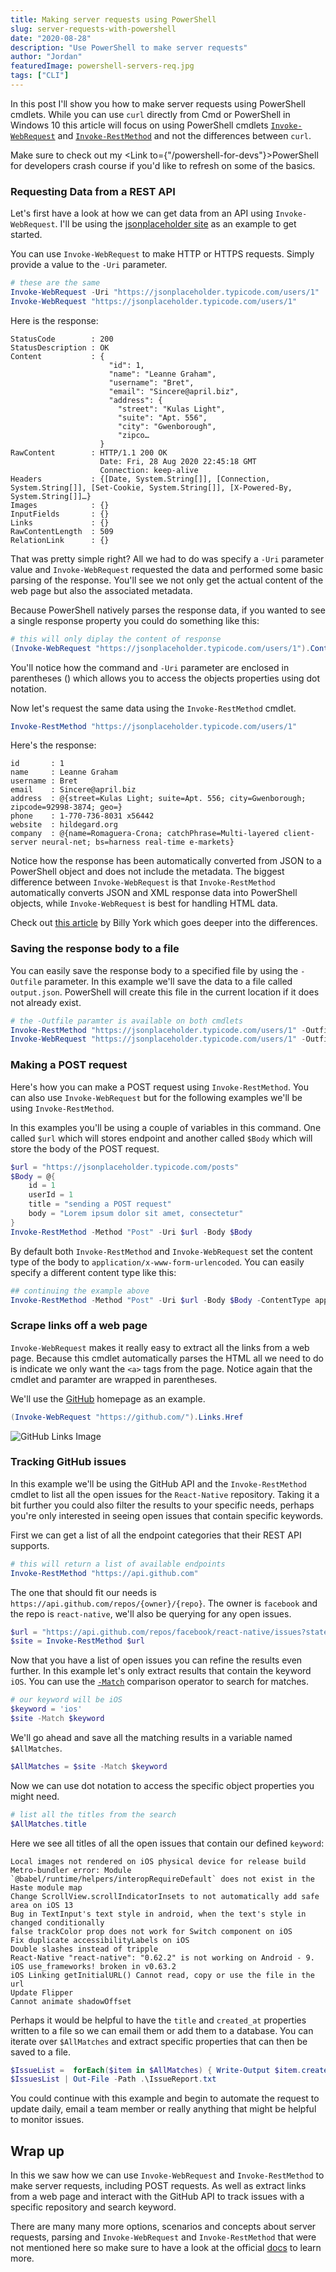 ```yaml
---
title: Making server requests using PowerShell
slug: server-requests-with-powershell
date: "2020-08-28"
description: "Use PowerShell to make server requests"
author: "Jordan"
featuredImage: powershell-servers-req.jpg
tags: ["CLI"]
---
```


In this post I'll show you how to make server requests using PowerShell cmdlets. While you can use `curl` directly from Cmd or PowerShell in 
Windows 10 this article will focus on using PowerShell cmdlets [`Invoke-WebRequest`](https://docs.microsoft.com/en-us/powershell/module/Microsoft.PowerShell.Utility/Invoke-WebRequest?view=powershell-7#examples) 
and [`Invoke-RestMethod`](https://docs.microsoft.com/en-us/powershell/module/microsoft.powershell.utility/invoke-restmethod?view=powershell-7) and not the 
differences between `curl`. 

Make sure to check out my <Link to={"/powershell-for-devs"}>PowerShell for developers</Link> crash course if you'd like to refresh on some of the basics. 
### Requesting Data from a REST API

Let's first have a look at how we can get data from an API using `Invoke-WebRequest`. I'll be using 
the [jsonplaceholder site](https://jsonplaceholder.typicode.com/) as an example to get started.

You can use `Invoke-WebRequest` to make HTTP or HTTPS requests. Simply provide a value to the `-Uri` parameter. 
```powershell
# these are the same 
Invoke-WebRequest -Uri "https://jsonplaceholder.typicode.com/users/1"
Invoke-WebRequest "https://jsonplaceholder.typicode.com/users/1"
```
Here is the response:

```
StatusCode        : 200
StatusDescription : OK
Content           : {
                      "id": 1,
                      "name": "Leanne Graham",
                      "username": "Bret",
                      "email": "Sincere@april.biz",
                      "address": {
                        "street": "Kulas Light",
                        "suite": "Apt. 556",
                        "city": "Gwenborough",
                        "zipco…
                    }
RawContent        : HTTP/1.1 200 OK
                    Date: Fri, 28 Aug 2020 22:45:18 GMT
                    Connection: keep-alive
Headers           : {[Date, System.String[]], [Connection, System.String[]], [Set-Cookie, System.String[]], [X-Powered-By, System.String[]]…}
Images            : {}
InputFields       : {}
Links             : {}
RawContentLength  : 509
RelationLink      : {}
```
That was pretty simple right? All we had to do was specify a `-Uri` parameter value and `Invoke-WebRequest` requested the data and performed some
basic parsing of the response. You'll see we not only get the actual content of the web page but also the associated metadata. 

Because PowerShell natively parses the response data, if you wanted to see a single response property you could do something like this:

```powershell
# this will only diplay the content of response
(Invoke-WebRequest "https://jsonplaceholder.typicode.com/users/1").Content
```
You'll notice how the command and `-Uri` parameter are enclosed in parentheses () which allows you to access the objects properties 
using dot notation. 

Now let's request the same data using the `Invoke-RestMethod` cmdlet. 

```powershell
Invoke-RestMethod "https://jsonplaceholder.typicode.com/users/1"
```
Here's the response:

```
id       : 1
name     : Leanne Graham
username : Bret
email    : Sincere@april.biz
address  : @{street=Kulas Light; suite=Apt. 556; city=Gwenborough; zipcode=92998-3874; geo=}
phone    : 1-770-736-8031 x56442
website  : hildegard.org
company  : @{name=Romaguera-Crona; catchPhrase=Multi-layered client-server neural-net; bs=harness real-time e-markets}
```
Notice how the response has been automatically converted from JSON to a PowerShell object and does not include the metadata. 
The biggest difference between `Invoke-WebRequest` is that `Invoke-RestMethod` automatically converts JSON and XML response data into PowerShell objects, while `Invoke-WebRequest` 
is best for handling HTML data. 

Check out [this article](https://www.systemcenterautomation.com/2018/05/invoke-restmethod-vs-invoke-webrequest/) by Billy York which goes deeper into the differences. 


### Saving the response body to a file

You can easily save the response body to a specified file by using the `-Outfile` parameter. In this example we'll save the data to a file
called `output.json`.  PowerShell will create this file in the current location if it does not already exist. 

```powershell
# the -Outfile paramter is available on both cmdlets
Invoke-RestMethod "https://jsonplaceholder.typicode.com/users/1" -Outfile output.json
Invoke-WebRequest "https://jsonplaceholder.typicode.com/users/1" -Outfile output.json
```

### Making a POST request 

Here's how you can make a POST request using `Invoke-RestMethod`. You can also use `Invoke-WebRequest` but for the following examples we'll 
be using `Invoke-RestMethod`. 

In this examples you'll be using a couple of variables in this command. One called `$url` which will stores endpoint and another called `$Body` which 
will store the body of the POST request. 

```powershell
$url = "https://jsonplaceholder.typicode.com/posts"
$Body = @{
    id = 1
    userId = 1
    title = "sending a POST request"
    body = "Lorem ipsum dolor sit amet, consectetur"
}
Invoke-RestMethod -Method "Post" -Uri $url -Body $Body
```

By default both `Invoke-RestMethod` and `Invoke-WebRequest` set the content type of the body to `application/x-www-form-urlencoded`. You can 
easily specify a different content type like this:

```powershell
## continuing the example above
Invoke-RestMethod -Method "Post" -Uri $url -Body $Body -ContentType application/json
```
### Scrape links off a web page

`Invoke-WebRequest` makes it really easy to extract all the links from a web page. Because this cmdlet automatically parses the HTML all we need 
to do is indicate we only want the `<a>` tags from the page. Notice again that the cmdlet and paramter are wrapped in parentheses. 

We'll use the [GitHub](https://github.com/) homepage as an example. 

```powershell
(Invoke-WebRequest "https://github.com/").Links.Href
```

![GitHub Links Image](links.jpg)

### Tracking GitHub issues 

In this example we'll be using the GitHub API and the `Invoke-RestMethod` cmdlet to list all the open issues for the `React-Native` repository. Taking it a bit further
you could also filter the results to your specific needs, perhaps you're only interested in seeing open issues that contain specific keywords.  

First we can get a list of all the endpoint categories that their REST API supports. 

```powershell
# this will return a list of available endpoints
Invoke-RestMethod "https://api.github.com"
```
The one that should fit our needs is `https://api.github.com/repos/{owner}/{repo}`. The owner is `facebook` and the repo is `react-native`, 
we'll also be querying for any open issues.  

```powershell
$url = "https://api.github.com/repos/facebook/react-native/issues?state=open"
$site = Invoke-RestMethod $url
```
Now that you have a list of open issues you can refine the results even further. In this example let's only extract results that
contain the keyword `iOS`. You can use the [`-Match`](https://docs.microsoft.com/en-us/powershell/module/microsoft.powershell.core/about/about_comparison_operators?view=powershell-7) comparison operator
to search for matches. 

```powershell
# our keyword will be iOS
$keyword = 'ios'
$site -Match $keyword
```
We'll go ahead and save all the matching results in a variable named `$AllMatches`.

```powershell
$AllMatches = $site -Match $keyword
```
Now we can use dot notation to access the specific object properties you might need. 

```powershell
# list all the titles from the search
$AllMatches.title
```
Here we see all titles of all the open issues that contain our defined `keyword`:
```
Local images not rendered on iOS physical device for release build
Metro-bundler error: Module `@babel/runtime/helpers/interopRequireDefault` does not exist in the Haste module map
Change ScrollView.scrollIndicatorInsets to not automatically add safe area on iOS 13
Bug in TextInput's text style in android, when the text's style in changed conditionally
false trackColor prop does not work for Switch component on iOS
Fix duplicate accessibilityLabels on iOS
Double slashes instead of tripple
React-Native "react-native": "0.62.2" is not working on Android - 9.
iOS use_frameworks! broken in v0.63.2
iOS Linking getInitialURL() Cannot read, copy or use the file in the url
Update Flipper
Cannot animate shadowOffset
```
Perhaps it would be helpful to have the `title` and `created_at` properties written to a file so we can email them or add them to 
a database. You can iterate over `$AllMatches` and extract specific properties that can then be saved to a file. 

```powershell
$IssueList =  forEach($item in $AllMatches) { Write-Output $item.created_at, $item.title}
$IssuesList | Out-File -Path .\IssueReport.txt
```
You could continue with this example and begin to automate the request to update daily, email a team member or really anything that might 
be helpful to monitor issues. 

## Wrap up

In this we saw how we can use `Invoke-WebRequest` and `Invoke-RestMethod` to make server requests, including POST requests. As well as 
extract links from a web page and interact with the GitHub API to track issues with a specific repository and search keyword. 

There are many many more options, scenarios and concepts about server requests, parsing and `Invoke-WebRequest` and `Invoke-RestMethod` that 
were not mentioned here so make sure to have a look at the official [docs](https://docs.microsoft.com/en-us/powershell/module/microsoft.powershell.utility/invoke-webrequest?view=powershell-5.1) 
to learn more.  
